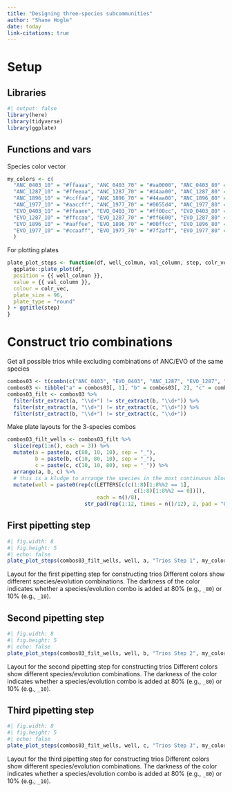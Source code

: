 ```yaml
---
title: "Designing three-species subcommunities"
author: "Shane Hogle"
date: today
link-citations: true
---
```


# Setup

## Libraries
```r
#| output: false
library(here)
library(tidyverse)
library(ggplate)
```


## Functions and vars

Species color vector
```r
my_colors <- c(
  "ANC_0403_10" = "#ffaaaa", "ANC_0403_70" = "#aa0000", "ANC_0403_80" = "#aa0000", "ANC_0403_90" = "#aa0000", 
  "ANC_1287_10" = "#ffeeaa", "ANC_1287_70" = "#d4aa00", "ANC_1287_80" = "#d4aa00", "ANC_1287_90" = "#d4aa00", 
  "ANC_1896_10" = "#ccffaa", "ANC_1896_70" = "#44aa00", "ANC_1896_80" = "#44aa00", "ANC_1896_90" = "#44aa00", 
  "ANC_1977_10" = "#aaccff", "ANC_1977_70" = "#0055d4", "ANC_1977_80" = "#0055d4", "ANC_1977_90" = "#0055d4",
  "EVO_0403_10" = "#ffaaee", "EVO_0403_70" = "#ff00cc", "EVO_0403_80" = "#ff00cc", "EVO_0403_90" = "#ff00cc", 
  "EVO_1287_10" = "#ffccaa", "EVO_1287_70" = "#ff6600", "EVO_1287_80" = "#ff6600", "EVO_1287_90" = "#ff6600", 
  "EVO_1896_10" = "#aaffee", "EVO_1896_70" = "#00ffcc", "EVO_1896_80" = "#00ffcc", "EVO_1896_90" = "#00ffcc", 
  "EVO_1977_10" = "#ccaaff", "EVO_1977_70" = "#7f2aff", "EVO_1977_80" = "#7f2aff", "EVO_1977_90" = "#7f2aff"
  )
```

For plotting plates
```r
plate_plot_steps <- function(df, well_colmun, val_column, step, colr_vec){
  ggplate::plate_plot(df,
  position = {{ well_colmun }},
  value = {{ val_column }},
  colour = colr_vec,
  plate_size = 96,
  plate_type = "round"
) + ggtitle(step)
}
```

# Construct trio combinations

Get all possible trios while excluding combinations of ANC/EVO of the same species

```r
combos03 <- t(combn(c("ANC_0403", "EVO_0403", "ANC_1287", "EVO_1287", "ANC_1977", "EVO_1977", "ANC_1896", "EVO_1896"),  3))
combos03 <- tibble("a" = combos03[, 1], "b" = combos03[, 2], "c" = combos03[, 3])
combos03_filt <- combos03 %>%
  filter(str_extract(a, "\\d+") != str_extract(b, "\\d+")) %>% 
  filter(str_extract(a, "\\d+") != str_extract(c, "\\d+")) %>% 
  filter(str_extract(b, "\\d+") != str_extract(c, "\\d+"))
```

Make plate layouts for the 3-species combos

```r
combos03_filt_wells <- combos03_filt %>% 
  slice(rep(1:n(), each = 3)) %>%
  mutate(a = paste(a, c(80, 10, 10), sep = "_"),
         b = paste(b, c(10, 80, 10), sep = "_"),
         c = paste(c, c(10, 10, 80), sep = "_")) %>% 
  arrange(a, b, c) %>% 
  # this is a kludge to arrange the species in the most continuous blocks
  mutate(well = paste0(rep(c(LETTERS[c(c(1:8)[1:8%%2 == 1], 
                                         c(1:8)[1:8%%2 == 0])]), 
                             each = n()/8),
                         str_pad(rep(1:12, times = n()/12), 2, pad = "0")))
```

## First pipetting step

::: {#fig-01}
```r
#| fig.width: 8
#| fig.height: 5
#| echo: false
plate_plot_steps(combos03_filt_wells, well, a, "Trios Step 1", my_colors)
```
Layout for the first pipetting step for constructing trios Different colors show different species/evolution combinations. The darkness of the color indicates whether a species/evolution combo is added at 80% (e.g., `_80`) or 10% (e.g., `_10`).
:::

## Second pipetting step

::: {#fig-02}
```r
#| fig.width: 8
#| fig.height: 5
#| echo: false
plate_plot_steps(combos03_filt_wells, well, b, "Trios Step 2", my_colors)
```
Layout for the second pipetting step for constructing trios Different colors show different species/evolution combinations. The darkness of the color indicates whether a species/evolution combo is added at 80% (e.g., `_80`) or 10% (e.g., `_10`).
:::

## Third pipetting step

::: {#fig-03}
```r
#| fig.width: 8
#| fig.height: 5
#| echo: false
plate_plot_steps(combos03_filt_wells, well, c, "Trios Step 3", my_colors)
```
Layout for the third pipetting step for constructing trios Different colors show different species/evolution combinations. The darkness of the color indicates whether a species/evolution combo is added at 80% (e.g., `_80`) or 10% (e.g., `_10`).
:::